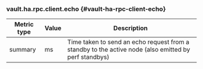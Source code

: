 ### vault.ha.rpc.client.echo {#vault-ha-rpc-client-echo}

Metric type | Value | Description
----------- | ----- | -----------
summary     | ms    | Time taken to send an echo request from a standby to the active node (also emitted by perf standbys)

